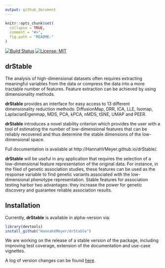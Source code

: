 ```yaml
---
output: github_document
---
```


<!-- README.md is generated from README.Rmd. Please edit that file -->

```r
knitr::opts_chunk$set(
  collapse = TRUE,
  comment = "#>",
  fig.path = "README-"
)
```

[![Build Status](https://travis-ci.org/HannahVMeyer/drStable.svg?branch=master)](https://travis-ci.org/HannahVMeyer/drStable)
[![License: MIT](https://img.shields.io/badge/License-MIT-yellow.svg)](https://opensource.org/licenses/MIT)

## <i class="fa fa-map" aria-hidden="true"></i> drStable
The analysis of high-dimensional datasets often requires extracting
meaningful variables from the data or compress the data into a more
tractable number of features. 
Feature extraction can be achieved by using dimensionality methods. 

**drStable** provides an interface for easy access to 13 different
dimensionality reduction methods: DiffusionMap, DRR, ICA, LLE, Isomap,
LaplacianEigenmap, MDS, PCA, kPCA, nMDS, tSNE, UMAP and PEER.

**drStable** introduces a novel stability criterion which provides the user with
a tool of estimating the number of low-dimensional features that can be reliably
recovered and thus determine the stable dimensions of the low-dimensional space. 

Full documentation is available at http://HannahVMeyer.github.io/drStable/.

**drStable** will be useful in any application that requires the selection
of a low-dimensional feature representation of the original data. For instance,
in the filed of genetic association studies, these features can be used as the
response variable to find genetic variants associated with the low-dimensional
phenotype representation.  Stable features for association testing harbor
two advantages: they increase the power for genetic discovery and guarantee
reliable association results.


## <i class="fa fa-rocket" aria-hidden="true"></i> Installation
Currently, **drStable** is available in alpha-version via:
```r
library(devtools)
install_github("HannahVMeyer/drStable")
```

We are working on the release of a stable version of the package, including
improving test coverage, extension of the documentation and use-case vignettes.

A log of version changes can be found
[here](https://github.com/HannahVMeyer/drStable/blob/master/NEWS.md).